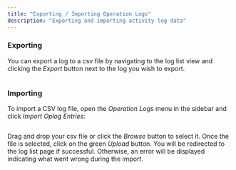```yaml
---
title: "Exporting / Importing Operation Logs"
description: "Exporting and importing activity log data"
---
```


### Exporting

You can export a log to a csv file by navigating to the log list view and clicking the _Export_ button next to the log you wish to export.

<Frame>
  <img src="../../images/features/image-43.avif" alt=""/>
</Frame>

### Importing

To import a CSV log file, open the _Operation Logs_ menu in the sidebar and click _Import Oplog Entries_:

<Frame>
  <img src="../../images/features/image-44.png" alt=""/>
</Frame>

Drag and drop your csv file or click the _Browse_ button to select it. Once the file is selected, click on the green _Upload_ button. You will be redirected to the log list page if successful. Otherwise, an error will be displayed indicating what went wrong during the import.

<Frame>
  <img src="../../images/features/image-45.avif" alt=""/>
</Frame>
